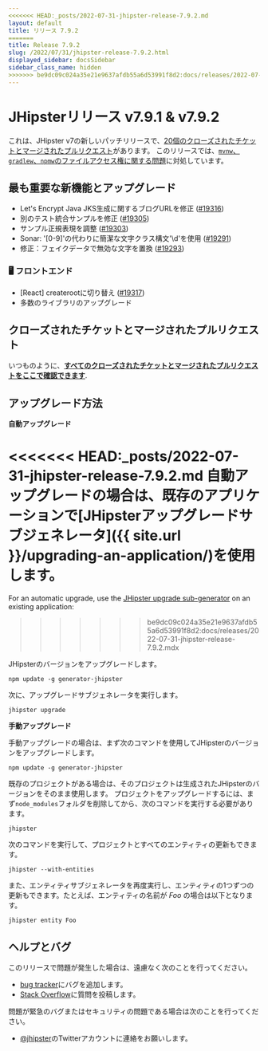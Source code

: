 ```yaml
---
<<<<<<< HEAD:_posts/2022-07-31-jhipster-release-7.9.2.md
layout: default
title: リリース 7.9.2
=======
title: Release 7.9.2
slug: /2022/07/31/jhipster-release-7.9.2.html
displayed_sidebar: docsSidebar
sidebar_class_name: hidden
>>>>>>> be9dc09c024a35e21e9637afdb55a6d53991f8d2:docs/releases/2022-07-31-jhipster-release-7.9.2.mdx
---
```


# JHipsterリリース v7.9.1 & v7.9.2

これは、JHipster v7の新しいパッチリリースで、[20個のクローズされたチケットとマージされたプルリクエスト](https://github.com/jhipster/generator-jhipster/issues?q=milestone%3A7.9.1+is%3Aclosed)があります。 このリリースでは、[`mvnw`、`gradlew`、`npmw`のファイルアクセス権に関する問題](https://github.com/jhipster/generator-jhipster/issues/19294)に対処しています。

## 最も重要な新機能とアップグレード

- Let's Encrypt Java JKS生成に関するブログURLを修正 ([#19316](https://github.com/jhipster/generator-jhipster/pull/19316))
- 別のテスト統合サンプルを修正 ([#19305](https://github.com/jhipster/generator-jhipster/pull/19305))
- サンプル正規表現を調整 ([#19303](https://github.com/jhipster/generator-jhipster/pull/19303))
- Sonar: '[0-9]'の代わりに簡潔な文字クラス構文'\d'を使用 ([#19291](https://github.com/jhipster/generator-jhipster/pull/19291))
- 修正：フェイクデータで無効な文字を置換 ([#19293](https://github.com/jhipster/generator-jhipster/pull/19293))

### 🖥️ フロントエンド

- [React] createrootに切り替え ([#19317](https://github.com/jhipster/generator-jhipster/pull/19317))
- 多数のライブラリのアップグレード

## クローズされたチケットとマージされたプルリクエスト

いつものように、**[すべてのクローズされたチケットとマージされたプルリクエストをここで確認できます](https://github.com/jhipster/generator-jhipster/issues?q=milestone%3A7.9.1+is%3Aclosed)**.

## アップグレード方法

**自動アップグレード**

<<<<<<< HEAD:_posts/2022-07-31-jhipster-release-7.9.2.md
自動アップグレードの場合は、既存のアプリケーションで[JHipsterアップグレードサブジェネレータ]({{ site.url }}/upgrading-an-application/)を使用します。
=======
For an automatic upgrade, use the [JHipster upgrade sub-generator](/upgrading-an-application/) on an existing application:
>>>>>>> be9dc09c024a35e21e9637afdb55a6d53991f8d2:docs/releases/2022-07-31-jhipster-release-7.9.2.mdx

JHipsterのバージョンをアップグレードします。

```
npm update -g generator-jhipster
```

次に、アップグレードサブジェネレータを実行します。

```
jhipster upgrade
```

**手動アップグレード**

手動アップグレードの場合は、まず次のコマンドを使用してJHipsterのバージョンをアップグレードします。

```
npm update -g generator-jhipster
```

既存のプロジェクトがある場合は、そのプロジェクトは生成されたJHipsterのバージョンをそのまま使用します。
プロジェクトをアップグレードするには、まず`node_modules`フォルダを削除してから、次のコマンドを実行する必要があります。

```
jhipster
```

次のコマンドを実行して、プロジェクトとすべてのエンティティの更新もできます。

```
jhipster --with-entities
```

また、エンティティサブジェネレータを再度実行し、エンティティの1つずつの更新もできます。たとえば、エンティティの名前が _Foo_ の場合は以下となります。

```
jhipster entity Foo
```

## ヘルプとバグ

このリリースで問題が発生した場合は、遠慮なく次のことを行ってください。

- [bug tracker](https://github.com/jhipster/generator-jhipster/issues?state=open)にバグを追加します。
- [Stack Overflow](http://stackoverflow.com/tags/jhipster/info)に質問を投稿します。

問題が緊急のバグまたはセキュリティの問題である場合は次のことを行ってください。

- [@jhipster](https://twitter.com/jhipster)のTwitterアカウントに連絡をお願いします。
